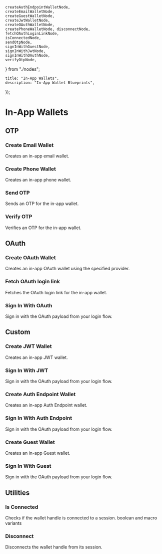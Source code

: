 	createAuthEndpointWalletNode,
	createEmailWalletNode,
	createGuestWalletNode,
	createJwtWalletNode,
	createOAuthWalletNode,
	createPhoneWalletNode, disconnectNode,
	fetchOAuthLoginLinkNode,
	isConnectedNode,
	sendOtpNode,
	signInWithGuestNode,
	signInWithJwtNode,
	signInWithOAuthNode,
	verifyOtpNode,
} from "./nodes";

	title: "In-App Wallets",
	description: "In-App Wallet Blueprints",
});

# In-App Wallets

## OTP

### Create Email Wallet
Creates an in-app email wallet.
<Blueprint code={createEmailWalletNode} className='w-full h-48' />

### Create Phone Wallet
Creates an in-app phone wallet.
<Blueprint code={createPhoneWalletNode} className='w-full h-48' />

### Send OTP
Sends an OTP for the in-app wallet.
<Blueprint code={sendOtpNode} className='w-full h-40' />

### Verify OTP
Verifies an OTP for the in-app wallet.
<Blueprint code={verifyOtpNode} className='w-full h-40' />

## OAuth

### Create OAuth Wallet
Creates an in-app OAuth wallet using the specified provider.
<Blueprint code={createOAuthWalletNode} className='w-full h-48' />

### Fetch OAuth login link
Fetches the OAuth login link for the in-app wallet.
<Blueprint code={fetchOAuthLoginLinkNode} className='w-full h-40' />

### Sign In With OAuth
Sign in with the OAuth payload from your login flow.
<Blueprint code={signInWithOAuthNode} className='w-full h-32' />

## Custom

### Create JWT Wallet
Creates an in-app JWT wallet.
<Blueprint code={createJwtWalletNode} className='w-full h-48' />

### Sign In With JWT
Sign in with the OAuth payload from your login flow.
<Blueprint code={signInWithJwtNode} className='w-full h-32' />

### Create Auth Endpoint Wallet
Creates an in-app Auth Endpoint wallet.
<Blueprint code={createAuthEndpointWalletNode} className='w-full h-48' />

### Sign In With Auth Endpoint
Sign in with the OAuth payload from your login flow.
<Blueprint code={signInWithJwtNode} className='w-full h-32' />

### Create Guest Wallet
Creates an in-app Guest wallet.
<Blueprint code={createGuestWalletNode} className='w-full h-48' />

### Sign In With Guest
Sign in with the OAuth payload from your login flow.
<Blueprint code={signInWithGuestNode} className='w-full h-32' />

## Utilities

### Is Connected
Checks if the wallet handle is connected to a session. boolean and macro variants
<Blueprint code={isConnectedNode} className='w-full h-48' />

### Disconnect
Disconnects the wallet handle from its session.
<Blueprint code={disconnectNode} className='w-full h-28' />
